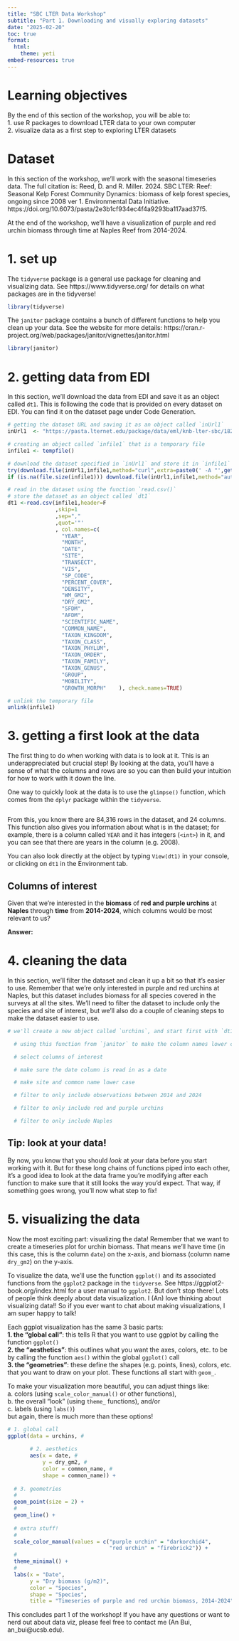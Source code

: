```yaml
---
title: "SBC LTER Data Workshop"
subtitle: "Part 1. Downloading and visually exploring datasets"
date: "2025-02-20"
toc: true
format:
  html:
    theme: yeti
embed-resources: true
---
```


# Learning objectives
By the end of this section of the workshop, you will be able to:  
1. use R packages to download LTER data to your own computer  
2. visualize data as a first step to exploring LTER datasets  

# Dataset
In this section of the workshop, we'll work with the seasonal timeseries data.
The full citation is: Reed, D. and R. Miller. 2024. SBC LTER: Reef: Seasonal 
Kelp Forest Community Dynamics: biomass of kelp forest species, ongoing since
2008 ver 1. Environmental Data Initiative. 
https://doi.org/10.6073/pasta/2e3b1cf934ec4f4a9293ba117aad37f5. 

At the end of the workshop, we'll have a visualization of purple and red
urchin biomass through time at Naples Reef from 2014-2024.

# 1. set up

The `tidyverse` package is a general use package for cleaning and visualizing
data. See https://www.tidyverse.org/ for details on what packages are in the
tidyverse!

```r
library(tidyverse) 
```

The `janitor` package contains a bunch of different functions to help you 
clean up your data. See the website for more details:
https://cran.r-project.org/web/packages/janitor/vignettes/janitor.html

```r
library(janitor)
```

# 2. getting data from EDI

In this section, we'll download the data from EDI and save it as an object
called `dt1`. This is following the code that is provided on every dataset
on EDI. You can find it on the dataset page under Code Generation.

```r
# getting the dataset URL and saving it as an object called `inUrl1`
inUrl1  <- "https://pasta.lternet.edu/package/data/eml/knb-lter-sbc/182/1/8bd628cbfbb5bef0d9b1a7ead8aab832" 

# creating an object called `infile1` that is a temporary file
infile1 <- tempfile()

# download the dataset specified in `inUrl1` and store it in `infile1`
try(download.file(inUrl1,infile1,method="curl",extra=paste0(' -A "',getOption("HTTPUserAgent"),'"')))
if (is.na(file.size(infile1))) download.file(inUrl1,infile1,method="auto")

# read in the dataset using the function `read.csv()`
# store the dataset as an object called `dt1`
dt1 <-read.csv(infile1,header=F 
               ,skip=1
               ,sep=","  
               ,quot='"' 
               , col.names=c(
                 "YEAR",     
                 "MONTH",     
                 "DATE",     
                 "SITE",     
                 "TRANSECT",     
                 "VIS",     
                 "SP_CODE",     
                 "PERCENT_COVER",     
                 "DENSITY",     
                 "WM_GM2",     
                 "DRY_GM2",     
                 "SFDM",     
                 "AFDM",     
                 "SCIENTIFIC_NAME",     
                 "COMMON_NAME",     
                 "TAXON_KINGDOM",     
                 "TAXON_CLASS",     
                 "TAXON_PHYLUM",     
                 "TAXON_ORDER",     
                 "TAXON_FAMILY",     
                 "TAXON_GENUS",     
                 "GROUP",     
                 "MOBILITY",     
                 "GROWTH_MORPH"    ), check.names=TRUE)

# unlink the temporary file
unlink(infile1)
```

# 3. getting a first look at the data

The first thing to do when working with data is to look at it. This is an underappreciated but crucial step! By looking at the data, you'll have a sense of what the columns and rows are so you can then build your intuition for how to work with it down the line.  

One way to quickly look at the data is to use the `glimpse()` function, which comes from the `dplyr` package within the `tidyverse`. 

```r

```

From this, you know there are 84,316 rows in the dataset, and 24 columns. This function also gives you information about what is in the dataset; for example, there is a column called `YEAR` and it has integers (`<int>`) in it, and you can see that there are years in the column (e.g. 2008). 

You can also look directly at the object by typing `View(dt1)` in your console, or clicking on `dt1` in the Environment tab.

::: {.callout-note}
## Columns of interest
Given that we're interested in the **biomass** of **red and purple urchins** at **Naples** through **time** from **2014-2024**, which columns would be most relevant to us?  

**Answer:** 
:::

# 4. cleaning the data

In this section, we'll filter the dataset and clean it up a bit so that it's easier to use. Remember that we're only interested in purple and red urchins at Naples, but this dataset includes biomass for all species covered in the surveys at all the sites. We'll need to filter the dataset to include only the species and site of interest, but we'll also do a couple of cleaning steps to make the dataset easier to use.

```r
# we'll create a new object called `urchins`, and start first with `dt1`

  # using this function from `janitor` to make the column names lower case

  # select columns of interest

  # make sure the date column is read in as a date

  # make site and common name lower case

  # filter to only include observations between 2014 and 2024

  # filter to only include red and purple urchins

  # filter to only include Naples

```
  
::: {.callout-tip}
## Tip: look at your data!
By now, you know that you should _look_ at your data before you start working with it. But for these long chains of functions piped into each other, it's a good idea to look at the data frame you're modifying after each function to make sure that it still looks the way you'd expect. That way, if something goes wrong, you'll now what step to fix!
:::

# 5. visualizing the data

Now the most exciting part: visualizing the data! Remember that we want to create a timeseries plot for urchin biomass. That means we'll have time (in this case, this is the column `date`) on the x-axis, and biomass (column name `dry_gm2`) on the y-axis.  

To visualize the data, we'll use the function `ggplot()` and its associated functions from the `ggplot2` package in the `tidyverse`. See  https://ggplot2-book.org/index.html for a user manual to `ggplot2`. But don't stop there! Lots of people think deeply about data visualization. I (An) love thinking about visualizing data!! So if you ever want to chat about making visualizations, I am super happy to talk!  

Each ggplot visualization has the same 3 basic parts:  
**1. the "global call"**: this tells R that you want to use ggplot by calling the function `ggplot()`  
**2. the "aesthetics"**: this outlines what you want the axes, colors, etc. to be by calling the function `aes()` within the global `ggplot()` call  
**3. the "geometries"**: these define the shapes (e.g. points, lines), colors, etc. that you want to draw on your plot. These functions all start with `geom_`.  

To make your visualization more beautiful, you can adjust things like:  
a. colors (using `scale_color_manual()` or other functions),  
b. the overall "look" (using `theme_` functions), and/or  
c. labels (using `labs()`)  
but again, there is much more than these options!

```r
# 1. global call
ggplot(data = urchins, # 
       
       # 2. aesthetics
       aes(x = date, # 
           y = dry_gm2, # 
           color = common_name, # 
           shape = common_name)) + 
  
  # 3. geometries
  # 
  geom_point(size = 2) +
  # 
  geom_line() + 
  
  # extra stuff!
  # 
  scale_color_manual(values = c("purple urchin" = "darkorchid4",
                                "red urchin" = "firebrick2")) +
  # 
  theme_minimal() +
  # 
  labs(x = "Date",
       y = "Dry biomass (g/m2)",
       color = "Species",
       shape = "Species",
       title = "Timeseries of purple and red urchin biomass, 2014-2024")
```

This concludes part 1 of the workshop! If you have any questions or want to nerd out about data viz, please feel free to contact me (An Bui, an_bui@ucsb.edu).
